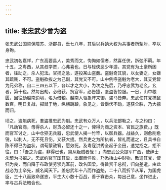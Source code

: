 ```yaml
---
---
---
```

title: 张忠武少曾为盗
---



张忠武公国梁保障苏、浙郡县，垂七八年，其后以兵饷大权为共事者所掣肘，卒以身殉。

忠武初名嘉祥，广东高要县人，美秀而文，恂恂如儒者，然喜任侠，跅弛不羁。年十五，之粤西，从其叔学贾，心弗喜也，日与轻侠恶少年游。其党有为土豪所困者，往助之，杀人犯法。官捕之急，遂投某山盗薮。盗魁奇其貌，以女妻之，女嫌其疏贱，不可。盗魁欲拔之为己副，其党又不可。山中例呼盗魁为老大，其支党皆为兄弟称，自二三四五以下，各以才之大小，为次之先后，乃呼忠武为老幺。幺者，第十也。然每出劫，必倍获，抗官军，必告捷，羣盗皆惊服。一日，山中粮匮，因往劫越南边境，名为借粮。越南人驱象阵来御，盗马皆奔。忠武使其党捕鼠数百，明日复战，掷鼠于地，纵横跳踉，象见之，皆慑伏不动，遂获全胜，乃大掠而归。

顷之，盗魁病死，羣盗推忠武为魁。忠武有众万人，以兵法部勒之，与之约曰：「凡劫官商，毋得杀人，财货必留还十之一，俾得为商之资本、官民之旅费。」既而官军讨之，山中仓猝无兵器，忠武使人揭一竹竿，以御兵器。战益久，则愈削愈锐，以刺人，无不死且伤，又获大捷。然兵吏之为所执者，皆礼而遣之，且具书自陈不得已为盗状，谓苟蒙赦宥，愿效死。及粤寇洪秀全起于金田，遣党招之，拒不往，曰：「吾之为盗，非得已也，岂从叛贼者哉！」向忠武公荣提军广西，使绅士朱琦为书招之。忠武约官军压其巢，出御而佯败，乃悉括山中财物，散遣其党，使归为良，而自降于布政使劳崇光军前，改名国梁。得旨赏千总衔，归向差遣。由此战必为士卒先，威名闻天下。盖忠武年十八而作盗魁，二十八而折节从军，为国虎臣，三十八而致命遂志，平生大小数十百战，善于寡击众，每出己意，坐作进止，率与古兵法暗合也。